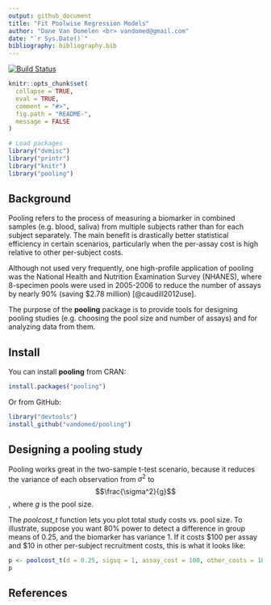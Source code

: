 ```yaml
---
output: github_document
title: "Fit Poolwise Regression Models"
author: "Dane Van Domelen <br> vandomed@gmail.com"
date: "`r Sys.Date()`"
bibliography: bibliography.bib
---
```


<!-- README.md is generated from README.Rmd. Please edit that file -->

[![Build Status](https://travis-ci.org/vandomed/pooling.svg?branch=master)](https://travis-ci.org/vandomed/pooling)

```r

knitr::opts_chunk$set(
  collapse = TRUE,
  eval = TRUE,
  comment = "#>",
  fig.path = "README-",
  message = FALSE
)

# Load packages
library("dvmisc")
library("printr")
library("knitr")
library("pooling")
```


## Background

Pooling refers to the process of measuring a biomarker in combined samples (e.g. blood, saliva) from multiple subjects rather than for each subject separately. The main benefit is drastically better statistical efficiency in certain scenarios, particularly when the per-assay cost is high relative to other per-subject costs.

Although not used very frequently, one high-profile application of pooling was the National Health and Nutrition Examination Survey (NHANES), where 8-specimen pools were used in 2005-2006 to reduce the number of assays by nearly 90\% (saving \$2.78 million) [@caudill2012use].

The purpose of the **pooling** package is to provide tools for designing pooling studies (e.g. choosing the pool size and number of assays) and for analyzing data from them.


## Install

You can install **pooling** from CRAN:

```r
install.packages("pooling")
```

Or from GitHub:

```r
library("devtools")
install_github("vandomed/pooling")
```


## Designing a pooling study

Pooling works great in the two-sample t-test scenario, because it reduces the variance of each observation from $\sigma^2$ to $$\frac{\sigma^2}{g}$$, where $g$ is the pool size.

The *poolcost_t* function lets you plot total study costs vs. pool size. To illustrate, suppose you want 80\% power to detect a difference in group means of 0.25, and the biomarker has variance 1. If it costs \$100 per assay and \$10 in other per-subject recruitment costs, this is what it looks like:

```r
p <- poolcost_t(d = 0.25, sigsq = 1, assay_cost = 100, other_costs = 10)
p
```


<!-- ## Analyzing data from a pooling study -->


## References

